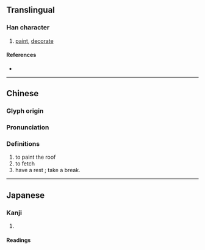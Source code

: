 {{also|墍}}
{{character info/new}}
==Translingual==

===Han character===
{{Han char|rn=32|rad=土|as=09|sn=12|four=71104|canj=AUG|ids=⿱既土}}

# [[paint]], [[decorate]]

====References====
* {{Han ref|kx=0234.271|hdz=10468.040|uh=5848|ud=22600}}

----

==Chinese==
{{zh-forms}}

===Glyph origin===
{{Han etym}}

===Pronunciation===
{{zh-pron
|m=jì,xì
|c=hei3,kei3
|mc=y
|oc=y
|cat=
}}

===Definitions===
{{zh-hanzi}}
#to paint the roof
#to fetch
#have a rest ; take a break.

----

==Japanese==

===Kanji===
{{ja-kanji|grade=|rs=土09}}

# {{rfdef|ja|sort=土09}}

====Readings====
{{ja-readings|on=[[き]] (ki), [[ぎ]] (gi), [[け]] (ke), [[かい]] (kai), [[がい]] (gai)|kun=[[ぬる]] (nuru), [[かざる]] (kazaru), [[とる]] (toru), [[いこう]] (ikou)}}